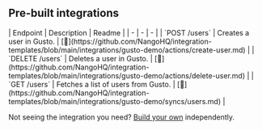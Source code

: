 
## Pre-built integrations

<AccordionGroup>


<Accordion title="Users">
| Endpoint | Description | Readme |
| - | - | - |
| `POST /users` | Creates a user in Gusto. | [🔗](https://github.com/NangoHQ/integration-templates/blob/main/integrations/gusto-demo/actions/create-user.md) |
| `DELETE /users` | Deletes a user in Gusto. | [🔗](https://github.com/NangoHQ/integration-templates/blob/main/integrations/gusto-demo/actions/delete-user.md) |
| `GET /users` | Fetches a list of users from Gusto. | [🔗](https://github.com/NangoHQ/integration-templates/blob/main/integrations/gusto-demo/syncs/users.md) |
</Accordion>

</AccordionGroup>

<Tip>Not seeing the integration you need? [Build your own](https://docs.nango.dev/guides/custom-integrations/overview) independently.</Tip>
